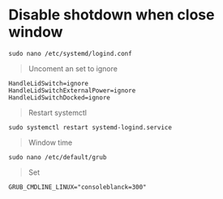 # Disable shotdown when close window

```shell
sudo nano /etc/systemd/logind.conf
```

> Uncoment an set to ignore

```shell
HandleLidSwitch=ignore
HandleLidSwitchExternalPower=ignore
HandleLidSwitchDocked=ignore
```

> Restart systemctl

```shell
sudo systemctl restart systemd-logind.service
```

> Window time

```shell
sudo nano /etc/default/grub
```

> Set

```shell
GRUB_CMDLINE_LINUX="consoleblanck=300"
```